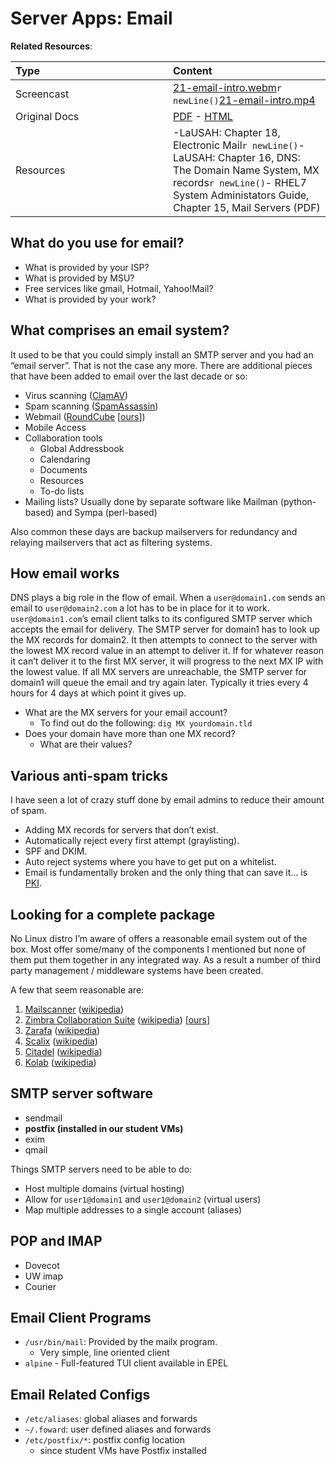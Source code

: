 # Server Apps: Email

__Related Resources__:

| Type | Content |
| :-- | :-- |
| Screencast | [21-email-intro.webm](https://www.cs.montana.edu/users/sdowdle/csci351/videos/21-email-intro.webm)`r newLine()`[21-email-intro.mp4](https://www.cs.montana.edu/users/sdowdle/csci351/videos/21-email-intro.mp4) |
| Original Docs | [PDF](21/Tuesday - 16MAR - Server apps_ Email - Systems Administration.pdf) - [HTML](21/email.html) |
| Resources | -LaUSAH: Chapter 18, Electronic Mail`r newLine()`- LaUSAH: Chapter 16, DNS: The Domain Name System, MX records`r newLine()`- RHEL7 System Administators Guide, Chapter 15, Mail Servers (PDF) |

## What do you use for email?

- What is provided by your ISP?
- What is provided by MSU?
- Free services like gmail, Hotmail, Yahoo!Mail?
- What is provided by your work?

## What comprises an email system?

It used to be that you could simply install an SMTP server and you had an "email server". That is not the case any more. There are additional pieces that have been added to email over the last decade or so:

- Virus scanning ([ClamAV](http://www.clamav.net/))
- Spam scanning ([SpamAssassin](http://spamassassin.apache.org/))
- Webmail ([RoundCube](http://roundcube.net/) [[ours](https://www.cs.montana.edu/roundcubemail)])
- Mobile Access
- Collaboration tools
  - Global Addressbook
  - Calendaring
  - Documents
  - Resources
  - To-do lists
- Mailing lists? Usually done by separate software like Mailman (python-based) and Sympa (perl-based)

Also common these days are backup mailservers for redundancy and relaying mailservers that act as filtering systems.

## How email works

DNS plays a big role in the flow of email. When a `user@domain1.com` sends an email to `user@domain2.com` a lot has to be in place for it to work. `user@domain1.com`'s email client talks to its configured SMTP server which accepts the email for delivery. The SMTP server for domain1 has to look up the MX records for domain2. It then attempts to connect to the server with the lowest MX record value in an attempt to deliver it. If for whatever reason it can't deliver it to the first MX server, it will progress to the next MX IP with the lowest value. If all MX servers are unreachable, the SMTP server for domain1 will queue the email and try again later. Typically it tries every 4 hours for 4 days at which point it gives up.
 
- What are the MX servers for your email account?
  - To find out do the following: `dig MX yourdomain.tld`
- Does your domain have more than one MX record?
  - What are their values?

## Various anti-spam tricks

I have seen a lot of crazy stuff done by email admins to reduce their amount of spam.

- Adding MX records for servers that don't exist.
- Automatically reject every first attempt (graylisting).
- SPF and DKIM.
- Auto reject systems where you have to get put on a whitelist.
- Email is fundamentally broken and the only thing that can save it... is [PKI](http://en.wikipedia.org/wiki/Public_key_infrastructure).

## Looking for a complete package

No Linux distro I'm aware of offers a reasonable email system out of the box. Most offer some/many of the components I mentioned but none of them put them together in any integrated way. As a result a number of third party management / middleware systems have been created.

A few that seem reasonable are:

1. [Mailscanner](http://www.mailscanner.info/) ([wikipedia](http://en.wikipedia.org/wiki/Mailscanner))
2. [Zimbra Collaboration Suite](http://www.zimbra.com/) ([wikipedia](http://en.wikipedia.org/wiki/Zimbra)) [[ours](https://mail.cs.montana.edu/)]
3. [Zarafa](http://www.zarafa.com/) ([wikipedia](http://en.wikipedia.org/wiki/Zarafa_%28software%29))
4. [Scalix](http://www.scalix.com/) ([wikipedia](http://en.wikipedia.org/wiki/Scalix))
5. [Citadel](http://www.citadel.org/) ([wikipedia](http://en.wikipedia.org/wiki/Citadel/UX))
6. [Kolab](http://www.kolab.org/) ([wikipedia](https://en.wikipedia.org/wiki/Kolab))

## SMTP server software

- sendmail
- __postfix (installed in our student VMs)__
- exim
- qmail

Things SMTP servers need to be able to do:

- Host multiple domains (virtual hosting)
- Allow for `user1@domain1` and `user1@domain2` (virtual users)
- Map multiple addresses to a single account (aliases)

## POP and IMAP

- Dovecot
- UW imap
- Courier

## Email Client Programs

- `/usr/bin/mail`: Provided by the mailx  program.
  - Very simple, line oriented client
- `alpine` - Full-featured TUI client available in EPEL

## Email Related Configs

- `/etc/aliases`: global aliases and forwards
- `~/.foward`: user defined aliases and forwards
- `/etc/postfix/*`: postfix config location
  - since student VMs have Postfix installed

